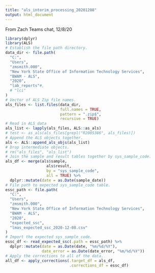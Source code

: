 ```yaml
---
title: "als_interim_processing_20201208"
output: html_document
---
```



From Zach Teams chat, 12/8/20
```r
library(dplyr)
library(ALS)
# Establish the file path directory.
data_dir <- file.path(
  "C:",
  "Users",
  "zmsmith.000",
  "New York State Office of Information Technology Services",
  "BWAM - ALS",
  "2020",
  "lab_reports"#,
  # "lci"
)
# Vector of ALS Zip file names.
als_files <- list.files(data_dir,
                        full.names = TRUE,
                        pattern = ".zip$",
                        recursive = TRUE)
# Read in ALS data
als_list <- lapply(als_files, ALS::as_als)
# test <- as_als(als_files[grepl("R2005386", als_files)])
# Append the ALS objects together.
als <- ALS::append_als_objs(als_list)
# Drop intermediate objects.
# rm("als_files", "als_list")
# Join the sample and result tables together by sys_sample_code.
als_df <- merge(als$sample,
                  als$result,
                  by = "sys_sample_code",
                  all = TRUE) %>%
  dplyr::mutate(date = as.Date(sample_date))
# File path to expected sys_sample_code table.
essc_path <- file.path(
  "C:",
  "Users",
  "zmsmith.000",
  "New York State Office of Information Technology Services",
  "BWAM - ALS",
  "2020",
  "expected_ssc",
  "lmas_expected_ssc_2020-12-08.csv"
)
# Import the expected sys_sample_code.
essc_df <- read_expected_ssc(.path = essc_path) %>%
  dplyr::mutate(date = as.Date(date, "%m/%d/%Y"),
                date_error = as.Date(date_error, "%m/%d/%Y"))
# Apply the corrections to all of the data.
all_df <- apply_corrections(.target_df = als_df,
                            .corrections_df = essc_df)
```

